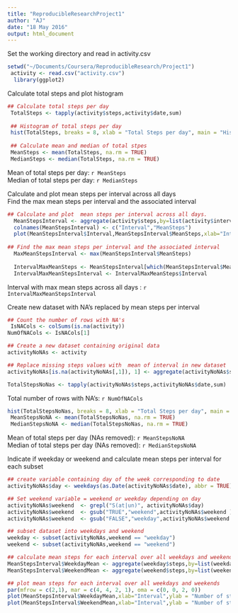 ```yaml
---
title: "ReproducibleResearchProject1"
author: "AJ"
date: "18 May 2016"
output: html_document
---
```


Set the working directory and read in activity.csv

```r
setwd("~/Documents/Coursera/ReproducibleResearch/Project1")
 activity <- read.csv("activity.csv")
  library(ggplot2)
```


Calculate total steps and plot histogram

```r
## Calculate total steps per day
 TotalSteps <- tapply(activity$steps,activity$date,sum)
 
 ## Histogram of total steps per day
 hist(TotalSteps, breaks = 8, xlab = "Total Steps per day", main = "Histogram of total steps per day")
 
 ## Calculate mean and median of total stpes
 MeanSteps <- mean(TotalSteps, na.rm = TRUE)
 MedianSteps <- median(TotalSteps, na.rm = TRUE)
```

Mean of total steps per day: `r MeanSteps`  
Median of total steps per day: `r MedianSteps`  

Calculate and plot  mean steps per interval across all days  
Find the max mean steps per interval and the associated interval

```r

## Calculate and plot  mean steps per interval across all days.
  MeanStepsInterval <- aggregate(activity$steps,by=list(activity$interval),FUN=mean, na.rm = TRUE)
  colnames(MeanStepsInterval) <- c("Interval","MeanSteps") 
  plot(MeanStepsInterval$Interval,MeanStepsInterval$MeanSteps,xlab="Interval",ylab = "Number of steps",type="l", main ="Mean steps per interval across all days" ) 
  
## Find the max mean steps per interval and the associated interval
  MaxMeanStepsInterval <- max(MeanStepsInterval$MeanSteps)
 
  IntervalMaxMeanSteps <- MeanStepsInterval[which(MeanStepsInterval$MeanSteps==MaxMeanStepsInterval),]
  IntervalMaxMeanStepsInterval <- IntervalMaxMeanSteps$Interval 
```

Interval with max mean steps across all days : `r IntervalMaxMeanStepsInterval`  

Create new dataset with NA's replaced by mean steps per interval

```r
## Count the number of rows with NA's
 IsNACols <- colSums(is.na(activity))
NumOfNACols <- IsNACols[1]

## Create a new dataset containing original data
activityNoNAs <- activity

## Replace missing steps values with  mean of interval in new dataset
activityNoNAs[is.na(activityNoNAs[,1]), 1] <- aggregate(activityNoNAs$steps,by=list(activityNoNAs$interval),FUN=mean, na.rm = TRUE)$x

TotalStepsNoNas <- tapply(activityNoNAs$steps,activityNoNAs$date,sum)

```
Total number of rows with NA's: `r NumOfNACols`  


```r
hist(TotalStepsNoNas, breaks = 8, xlab = "Total Steps per day", main = "Histogram of total steps per day NA's replaced")
 MeanStepsNoNA <- mean(TotalStepsNoNas, na.rm = TRUE)
 MedianStepsNoNA <- median(TotalStepsNoNas, na.rm = TRUE)

```

Mean of total steps per day (NAs removed): `r MeanStepsNoNA`    
Median of total steps per day (NAs removed): `r MedianStepsNoNA`  

Indicate if weekday or weekend and calculate mean steps per interval for each subset

```r
## create variable containing day of the week corresponding to date
activityNoNAs$day <- weekdays(as.Date(activityNoNAs$date), abbr = TRUE)  

## Set weekend variable = weekend or weekday depending on day
activityNoNAs$weekend  <- grepl("S(at|un)", activityNoNAs$day)
activityNoNAs$weekend  <- gsub("TRUE","weekend",activityNoNAs$weekend )
activityNoNAs$weekend  <- gsub("FALSE","weekday",activityNoNAs$weekend )

## subset dataset into weekdays and weekend
weekday <- subset(activityNoNAs,weekend == "weekday")
weekend <- subset(activityNoNAs,weekend == "weekend")

## calculate mean steps for each interval over all weekdays and weekends
MeanStepsInterval$WeekdayMean <- aggregate(weekday$steps,by=list(weekday$interval),FUN=mean, na.rm = TRUE)
MeanStepsInterval$WeekendMean <- aggregate(weekend$steps,by=list(weekend$interval),FUN=mean, na.rm = TRUE)

## plot mean steps for each interval over all weekdays and weekends
par(mfrow = c(2,1), mar = c(4, 4, 2, 1), oma = c(0, 0, 2, 0))
plot(MeanStepsInterval$WeekdayMean,xlab="Interval",ylab = "Number of steps",type="l", main ="Mean of steps per interval over all weekdays" )
plot(MeanStepsInterval$WeekendMean,xlab="Interval",ylab = "Number of steps",type="l", main ="Mean of steps per interval over all weekends" ) 
```


